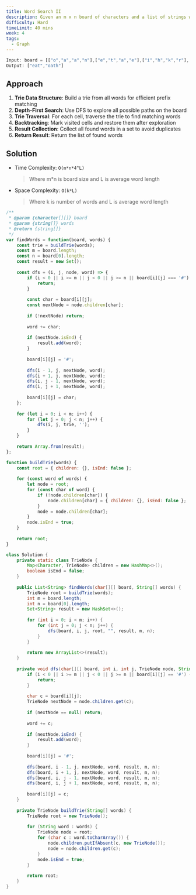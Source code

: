 ```yaml
---
title: Word Search II
description: Given an m x n board of characters and a list of strings words, return all words on the board. Each word must be constructed from letters of sequentially adjacent cells, where adjacent cells are horizontally or vertically neighboring.
difficulty: Hard
timeLimit: 40 mins
week: 4
tags:
  - Graph
---
```


```js title="Example"
Input: board = [["o","a","a","n"],["e","t","a","e"],["i","h","k","r"],["i","f","l","v"]], words = ["oath","pea","eat","rain"]
Output: ["eat","oath"]
```

## Approach

1. **Trie Data Structure**: Build a trie from all words for efficient prefix matching
2. **Depth-First Search**: Use DFS to explore all possible paths on the board
3. **Trie Traversal**: For each cell, traverse the trie to find matching words
4. **Backtracking**: Mark visited cells and restore them after exploration
5. **Result Collection**: Collect all found words in a set to avoid duplicates
6. **Return Result**: Return the list of found words

## Solution

- Time Complexity: `O(m*n*4^L)`
  > Where m*n is board size and L is average word length
- Space Complexity: `O(k*L)`
  > Where k is number of words and L is average word length

```js tab="JavaScript"
/**
 * @param {character[][]} board
 * @param {string[]} words
 * @return {string[]}
 */
var findWords = function(board, words) {
    const trie = buildTrie(words);
    const m = board.length;
    const n = board[0].length;
    const result = new Set();
    
    const dfs = (i, j, node, word) => {
        if (i < 0 || i >= m || j < 0 || j >= n || board[i][j] === '#') {
            return;
        }
        
        const char = board[i][j];
        const nextNode = node.children[char];
        
        if (!nextNode) return;
        
        word += char;
        
        if (nextNode.isEnd) {
            result.add(word);
        }
        
        board[i][j] = '#';
        
        dfs(i - 1, j, nextNode, word);
        dfs(i + 1, j, nextNode, word);
        dfs(i, j - 1, nextNode, word);
        dfs(i, j + 1, nextNode, word);
        
        board[i][j] = char;
    };
    
    for (let i = 0; i < m; i++) {
        for (let j = 0; j < n; j++) {
            dfs(i, j, trie, '');
        }
    }
    
    return Array.from(result);
};

function buildTrie(words) {
    const root = { children: {}, isEnd: false };
    
    for (const word of words) {
        let node = root;
        for (const char of word) {
            if (!node.children[char]) {
                node.children[char] = { children: {}, isEnd: false };
            }
            node = node.children[char];
        }
        node.isEnd = true;
    }
    
    return root;
}
```

```java tab="Java"
class Solution {
    private static class TrieNode {
        Map<Character, TrieNode> children = new HashMap<>();
        boolean isEnd = false;
    }
    
    public List<String> findWords(char[][] board, String[] words) {
        TrieNode root = buildTrie(words);
        int m = board.length;
        int n = board[0].length;
        Set<String> result = new HashSet<>();
        
        for (int i = 0; i < m; i++) {
            for (int j = 0; j < n; j++) {
                dfs(board, i, j, root, "", result, m, n);
            }
        }
        
        return new ArrayList<>(result);
    }
    
    private void dfs(char[][] board, int i, int j, TrieNode node, String word, Set<String> result, int m, int n) {
        if (i < 0 || i >= m || j < 0 || j >= n || board[i][j] == '#') {
            return;
        }
        
        char c = board[i][j];
        TrieNode nextNode = node.children.get(c);
        
        if (nextNode == null) return;
        
        word += c;
        
        if (nextNode.isEnd) {
            result.add(word);
        }
        
        board[i][j] = '#';
        
        dfs(board, i - 1, j, nextNode, word, result, m, n);
        dfs(board, i + 1, j, nextNode, word, result, m, n);
        dfs(board, i, j - 1, nextNode, word, result, m, n);
        dfs(board, i, j + 1, nextNode, word, result, m, n);
        
        board[i][j] = c;
    }
    
    private TrieNode buildTrie(String[] words) {
        TrieNode root = new TrieNode();
        
        for (String word : words) {
            TrieNode node = root;
            for (char c : word.toCharArray()) {
                node.children.putIfAbsent(c, new TrieNode());
                node = node.children.get(c);
            }
            node.isEnd = true;
        }
        
        return root;
    }
}
```
